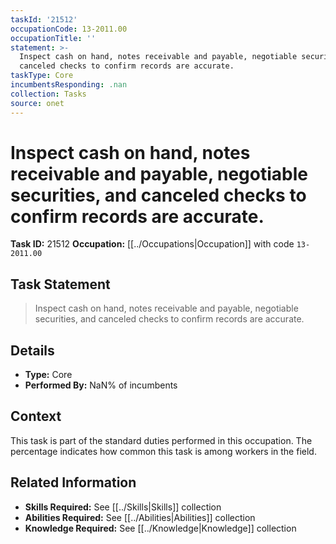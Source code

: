 ```yaml
---
taskId: '21512'
occupationCode: 13-2011.00
occupationTitle: ''
statement: >-
  Inspect cash on hand, notes receivable and payable, negotiable securities, and
  canceled checks to confirm records are accurate.
taskType: Core
incumbentsResponding: .nan
collection: Tasks
source: onet
---
```

# Inspect cash on hand, notes receivable and payable, negotiable securities, and canceled checks to confirm records are accurate.

**Task ID:** 21512
**Occupation:** [[../Occupations|Occupation]] with code `13-2011.00`

## Task Statement

> Inspect cash on hand, notes receivable and payable, negotiable securities, and canceled checks to confirm records are accurate.

## Details

- **Type:** Core
- **Performed By:** NaN% of incumbents

## Context

This task is part of the standard duties performed in this occupation. The percentage indicates how common this task is among workers in the field.

## Related Information

- **Skills Required:** See [[../Skills|Skills]] collection
- **Abilities Required:** See [[../Abilities|Abilities]] collection
- **Knowledge Required:** See [[../Knowledge|Knowledge]] collection
